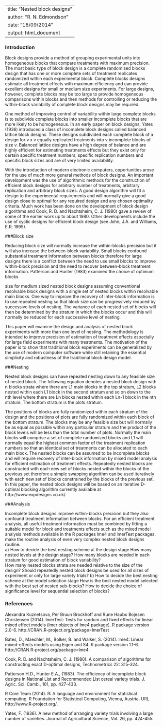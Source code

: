 <!--
%\VignetteEngine{knitr::knitr}
%\VignetteIndexEntry{An Introduction to the blocksdesign package}
-->
---
title: "Nested block designs"
author: "R. N. Edmondson"
date: "18/09/2014"
output: html_document
---


### Introduction 

Block designs provide a method of grouping experimental units into homogeneous blocks that compare treatments with maximum precision. The most basic type of block design is a complete randomised blocks design that has one or more complete sets of treatment replicates randomized within each experimental block. Complete blocks designs estimate all treatment effects with maximum efficiency and can provide excellent designs for small or medium size experiments. For large designs, however, complete blocks may be too large to provide homogeneous comparisons within blocks and then methods for controlling or reducing the within-block variability of complete block designs may be required.

One method of improving control of variability within large complete blocks is to subdivide complete blocks into smaller incomplete blocks that are more likely to be homogeneous. In an early paper on block designs, Yates (1936) introduced a class of incomplete block designs called balanced lattice block designs. These designs subdivided each complete block of a design for v x v equally replicated treatments into v incomplete blocks of size v. Balanced lattice designs have a high degree of balance and are highly efficient for estimating treatments effects but they exist only for certain specific treatment numbers, specific replication numbers and specific block sizes and are of very limited availability. 

With the introduction of modern electronic computers, opportunities arose for the use of much more general methods of block designs. An important development was the use of algorithmic methods for the construction of efficient block designs for arbitrary number of treatments, arbitrary replication and arbitrary block sizes. A good design algorithm will fit a design to the experimental requirements and will normally give a good design close to optimal for any required design and any chosen optimality criteria. Much work has been done on the development of block design algorithms and Cook, R. D. and Nachtsheim, C. J. (1980) gave a review of some of the earlier work up to about 1980. Other developments include the use of cyclic designs for efficient block design (see John, J.A. and Williams, E.R. 1995). 

###Block size


Reducing block size will normally increase the within-blocks precision but it will also increase the between-block variability. Small blocks confound substantial treatment information between blocks therefore for large designs there is a conflict between the need to use small blocks to improve within-block precision and the need to recover between-block treatment information. Patterson and Hunter (1983) examined the choice of optimum blocks


size for medium sized nested block designs assuming conventional resolvable block designs with a single set of nested blocks within resolvable main blocks. One way to improve the recovery of inter-block information is to use repeated nesting so that block size can be progressively reduced by successive levels of nesting. The variance of each nested set of blocks will then be determined by the stratum in which the blocks occur and this will normally be reduced for each successive level of nesting.  

This paper will examine the design and analysis of nested block experiments with more than one level of nesting. The methodology is intended to improve precision of estimation of treatment effects especially for large field experiments with many treatments. The motivation of the paper is to show that traditional block experiments can be generalized by the use of modern computer software while still retaining the essential simplicity and robustness of the traditional block design model. 

###Nesting

Nested block designs can have repeated nesting down to any feasible size of nested block. The following equation denotes a nested block design with n blocks strata where there are L1 main blocks in the top stratum, L2 blocks nested within each L1 block in the second stratum and so on down to the nth level where there are Ln blocks nested within each Ln-1 block in the nth stratum. The bottom stratum is the plots stratum.

The positions of blocks are fully randomized within each stratum of the design and the positions of plots are fully randomized within each block of the bottom stratum.
The blocks may be any feasible size but will normally be as equal as possible within any particular stratum and the product of the block levels will be less than the total number of plots. Normally the main blocks will comprise a set of complete randomized blocks and L1 will normally equal the highest common factor of the treatment replication numbers so that an identical set of treatments can be allocated to each main block. The nested blocks can be assumed to be incomplete blocks and will require recovery of inter-block information by mixed model analysis for efficient estimation of treatment effects. Repeatedly nested blocks are constructed with each new set of blocks nested within the blocks of the previous set therefore a simple swapping algorithm can be used iteratively with each new set of blocks constrained by the blocks of the previous set. In this paper, the nested block designs will be based on an iterative D-optimal blocking algorithm currently available at http://www.expdesigns.co.uk/.

###Analysis

Incomplete block designs improve within-blocks precision but they also confound treatment information between blocks. For an efficient treatment analysis, all useful treatment information must be combined by fitting a suitable model for block and treatments effects such as the mixed model analysis methods available in the R packages lme4 and lmerTest packages.  make the routine analysis of even very complex nested block designs routine.  
a) How to decide the best nesting scheme at the design stage 
How many nested levels at the design stage? 
How many blocks are needed in each stratum for good estimation of block variability?   
How many nested blocks strata are needed relative to the size of the design?
Should repeatedly nested block designs be used for all sizes of experiment or only for large variety trials? 
b) How to decide the best nesting scheme at the model selection stage 
How is the best nested model selected with the best set of nested sub-blocks? 
How to decide the choice of significance level for sequential selection of blocks?


### References

Alexandra Kuznetsova, Per Bruun Brockhoff and Rune Haubo Bojesen Christensen (2014). lmerTest: Tests for random and fixed effects for linear mixed effect models (lmer objects of lme4 package). R package version 2.0-6. http://CRAN.R-project.org/package=lmerTest

Bates, D., Maechler, M., Bolker, B. and Walker, S. (2014). lme4: Linear mixed-effects models using Eigen and S4. R package version 1.1-6. http://CRAN.R-project.org/package=lme4

Cook, R. D. and Nachtsheim, C. J. (1980). A comparison of algorithms for constructing exact D-optimal designs, Technometrics 22: 315-324.

Patterson H.D., Hunter E.A., (1983). The efficiency of incomplete block designs in National List and Recommended List cereal variety trials. J. Agric. Sci. Camb., 101, pp. 427-433.

R Core Team (2014). R: A language and environment for statistical computing. R Foundation for Statistical Computing, Vienna, Austria. URL http://www.R-project.org/.

Yates, F. (1936). A new method of arranging variety trials involving a large number of varieties. Journal of Agricultural Science, Vol. 26, pp. 424-455.